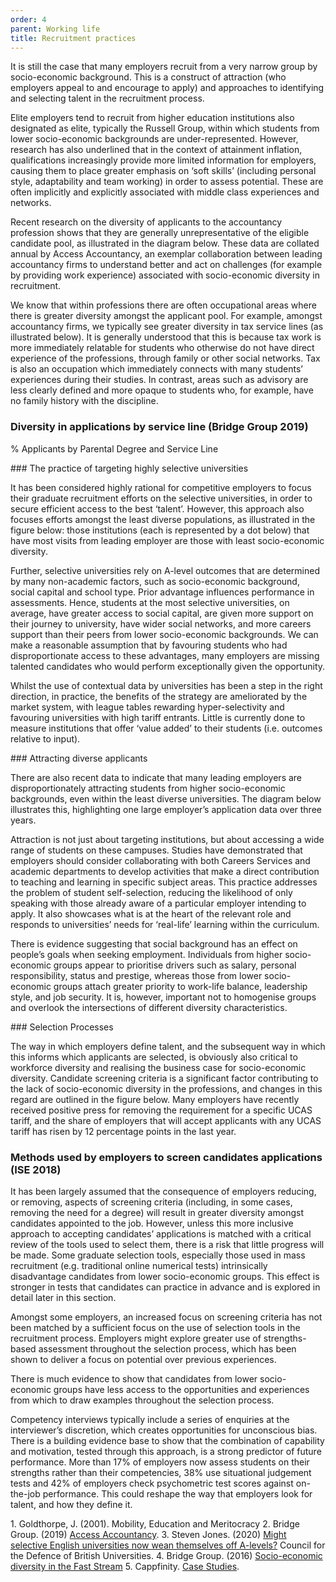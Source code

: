 ```yaml
---
order: 4
parent: Working life
title: Recruitment practices
---
```



<div>
  It is still the case that many employers recruit from a very narrow group by
  socio-economic background. This is a construct of attraction (who employers
  appeal to and encourage to apply) and approaches to identifying and selecting
  talent in the recruitment process.

  Elite employers tend to recruit from higher education institutions also
  designated as elite, typically the Russell Group, within which students from
  lower socio-economic backgrounds are under-represented. However, <Link
  className="internal-link"
  to="/life-stage-research/higher-education/extra-curricular-activities-and-work-experience">research</Link>
  has also underlined that in the context of attainment inflation,
  qualifications increasingly provide more limited information for employers,
  causing them to place greater emphasis on ‘soft skills’ (including personal
  style, adaptability and team working) in order to assess
  potential.<FootnoteLink text="1"/> These are often implicitly and explicitly
  associated with middle class experiences and networks.

</div>

<ResearchImage imageName="recruitment-practices-1.jpg" />

Recent research on the diversity of applicants to the accountancy profession
shows that they are generally unrepresentative of the eligible candidate pool,
as illustrated in the diagram below.<FootnoteLink text="2"/> These data are
collated annual by Access Accountancy, an exemplar collaboration between leading
accountancy firms to understand better and act on challenges (for example by
providing work experience) associated with socio-economic diversity in
recruitment.

We know that within professions there are often occupational areas where there
is greater diversity amongst the applicant pool. For example, amongst
accountancy firms, we typically see greater diversity in tax service lines (as
illustrated below). It is generally understood that this is because tax work is
more immediately relatable for students who otherwise do not have direct
experience of the professions, through family or other social networks. Tax is
also an occupation which immediately connects with many students’ experiences
during their studies. In contrast, areas such as advisory are less clearly
defined and more opaque to students who, for example, have no family history
with the discipline.

<ResearchImage imageName="recruitment-practices-2.jpg" />
<div>

  ### Diversity in applications by service line (Bridge Group 2019)

  % Applicants by Parental Degree and Service Line

  <RecruitmentPracticesDiversitySVG/>
</div>

<div>
  ### The practice of targeting highly selective universities

  It has been considered highly rational for competitive employers to focus
  their graduate recruitment efforts on the selective universities, in order to
  secure efficient access to the best ‘talent’. However, this approach also
  focuses efforts amongst the least diverse populations, as illustrated in the
  figure below: those institutions (each is represented by a dot below) that
  have most visits from leading employer are those with least socio-economic
  diversity.

  Further, selective universities rely on A-level outcomes that are determined
  by many non-academic factors, such as socio-economic background, social
  capital and school type. Prior advantage influences performance in
  assessments. Hence, students at the most selective universities, on average,
  have greater access to social capital, are given more support on their journey
  to university, have wider social networks, and more careers support than their
  peers from lower socio-economic backgrounds. We can make a reasonable
  assumption that by favouring students who had disproportionate access to these
  advantages, many employers are missing talented candidates who would perform
  exceptionally given the opportunity.
</div>

Whilst the use of contextual data by universities has been a step in the right
direction, in practice, the benefits of the strategy are ameliorated by the
market system, with league tables rewarding hyper-selectivity and favouring
universities with high tariff entrants.<FootnoteLink text="3"/> Little is
currently done to measure institutions that offer ‘value added’ to their
students (i.e. outcomes relative to input).

<div>
### Attracting diverse applicants

There are also recent data to indicate that many leading employers are
disproportionately attracting students from higher socio-economic backgrounds,
even within the least diverse universities. The diagram below illustrates this,
highlighting one large employer’s application data over three years.

Attraction is not just about targeting institutions, but about accessing a wide
range of students on these campuses. Studies have demonstrated that employers
should consider collaborating with both Careers Services and academic
departments to develop activities that make a direct contribution to teaching
and learning in specific subject areas. This practice addresses the problem of
student self-selection, reducing the likelihood of only speaking with those
already aware of a particular employer intending to apply. It also showcases
what is at the heart of the relevant role and responds to universities’ needs
for ‘real-life’ learning within the curriculum.

There is evidence suggesting that social background has an effect on people’s
goals when seeking employment. Individuals from higher socio-economic groups
appear to prioritise drivers such as salary, personal responsibility, status and
prestige, whereas those from lower socio-economic groups attach greater priority
to work-life balance, leadership style, and job security. It is, however,
important not to homogenise groups and overlook the intersections of different
diversity characteristics.

</div>
<div>
### Selection Processes

The way in which employers define talent, and the subsequent way in which this
informs which applicants are selected, is obviously also critical to workforce
diversity and realising the business case for socio-economic diversity.
Candidate screening criteria is a significant factor contributing to the lack of
socio-economic diversity in the professions, and changes in this regard are
outlined in the figure below. Many employers have recently received positive
press for removing the requirement for a specific UCAS tariff, and the share of
employers that will accept applicants with any UCAS tariff has risen by 12
percentage points in the last year.

</div>

<div>

  ### Methods used by employers to screen candidates applications (ISE 2018)

  <RecruitmentPracticesMethodsSVG />
</div>

It has been largely assumed that the consequence of employers reducing, or
removing, aspects of screening criteria (including, in some cases, removing the
need for a degree) will result in greater diversity amongst candidates appointed
to the job. However, unless this more inclusive approach to accepting
candidates’ applications is matched with a critical review of the tools used to
select them, there is a risk that little progress will be made. Some graduate
selection tools, especially those used in mass recruitment (e.g. traditional
online numerical tests) intrinsically disadvantage candidates from lower
socio-economic groups. This effect is stronger in tests that candidates can
practice in advance and is explored in detail later in this section.

<ResearchImage imageName="recruitment-practices-3.jpg" />

<div>
  Amongst some employers, an increased focus on screening criteria has not been
  matched by a sufficient focus on the use of selection tools in the recruitment
  process. Employers might explore greater use of strengths-based assessment
  throughout the selection process, which has been shown to deliver a focus on
  potential over previous experiences.<FootnoteLink text="4"/>

  There is much evidence to show that candidates from lower socio-economic
  groups have less access to the opportunities and experiences from which to
  draw examples throughout the selection process.
</div>

Competency interviews typically include a series of enquiries at the
interviewer’s discretion, which creates opportunities for unconscious bias.
There is a building evidence base to show that the combination of capability and
motivation, tested through this approach, is a strong predictor of future
performance.<FootnoteLink text="5"/> More than 17% of employers now assess
students on their strengths rather than their competencies, 38% use situational
judgement tests and 42% of employers check psychometric test scores against
on-the-job performance. This could reshape the way that employers look for
talent, and how they define it.


<Footnotes>
  1. Goldthorpe, J. (2001). Mobility, Education and Meritocracy
  2. Bridge Group. (2019) <a
  href="http://www.accessaccountancy.org/uploads/5/1/8/1/51819363/access_accountancy_2017-18_report_-_publish_final.pdf">Access
  Accountancy</a>.
  3. Steven Jones. (2020) <a
  href="http://cdbu.org.uk/might-selective-english-universities-now-wean-themselves-off-a-levels/">Might
  selective English universities now wean themselves off A-levels?</a> Council
  for the Defence of British Universities.
  4. Bridge Group. (2016) <a
  href="https://www.gov.uk/government/publications/socio-economic-diversity-in-the-fast-stream-the-bridge-report">Socio-economic
  diversity in the Fast Stream</a>
  5. Cappfinity. <a href="https://www.cappfinity.com/case-studies/">Case
  Studies</a>.
</Footnotes>
